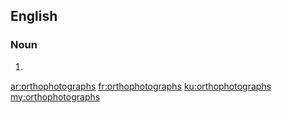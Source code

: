 ==English==

===Noun===
{{head|en|plural}}

# {{plural of|orthophotograph|lang=en|nocat=1}}

[[ar:orthophotographs]]
[[fr:orthophotographs]]
[[ku:orthophotographs]]
[[my:orthophotographs]]